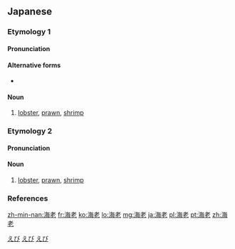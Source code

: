 ==Japanese==

===Etymology 1===
{{ja-kanjitab|yomi=irr|sort=えび}}

====Pronunciation====
{{ja-pron|yomi=irr|えび|acc=0|acc_ref=DJR}}

====Alternative forms====
* {{l|ja|蝦}}

====Noun====
{{ja-noun|えび}}

# [[lobster]], [[prawn]], [[shrimp]]

===Etymology 2===
{{ja-kanjitab|かい|ろう|yomi=o}}

====Pronunciation====
{{ja-pron|yomi=o|かいろう|acc=0|acc_ref=DJR}}

====Noun====
{{ja-noun|かいろう|hhira=かいらう}}

# [[lobster]], [[prawn]], [[shrimp]]

===References===
<references/>

[[Category:Japanese basic words|えび]]
[[Category:ja:Crustaceans|えび]]
[[Category:Japanese terms derived from Old Japanese|えび]]

[[zh-min-nan:海老]]
[[fr:海老]]
[[ko:海老]]
[[lo:海老]]
[[mg:海老]]
[[ja:海老]]
[[pl:海老]]
[[pt:海老]]
[[zh:海老]]